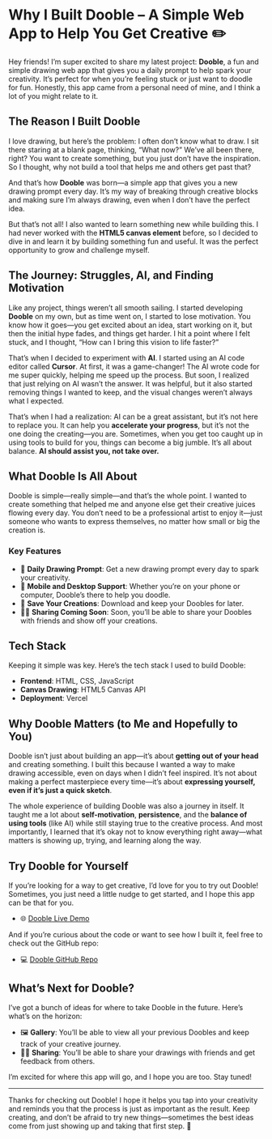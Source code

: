 # **Why I Built Dooble – A Simple Web App to Help You Get Creative** ✏️

Hey friends! I’m super excited to share my latest project: **Dooble**, a fun and simple drawing web app that gives you a daily prompt to help spark your creativity. It’s perfect for when you’re feeling stuck or just want to doodle for fun. Honestly, this app came from a personal need of mine, and I think a lot of you might relate to it.

## **The Reason I Built Dooble**

I love drawing, but here’s the problem: I often don’t know what to draw. I sit there staring at a blank page, thinking, “What now?” We’ve all been there, right? You want to create something, but you just don’t have the inspiration. So I thought, why not build a tool that helps me and others get past that?

And that’s how **Dooble** was born—a simple app that gives you a new drawing prompt every day. It’s my way of breaking through creative blocks and making sure I’m always drawing, even when I don’t have the perfect idea.

But that’s not all! I also wanted to learn something new while building this. I had never worked with the **HTML5 canvas element** before, so I decided to dive in and learn it by building something fun and useful. It was the perfect opportunity to grow and challenge myself.

## **The Journey: Struggles, AI, and Finding Motivation**

Like any project, things weren’t all smooth sailing. I started developing **Dooble** on my own, but as time went on, I started to lose motivation. You know how it goes—you get excited about an idea, start working on it, but then the initial hype fades, and things get harder. I hit a point where I felt stuck, and I thought, “How can I bring this vision to life faster?”

That’s when I decided to experiment with **AI**. I started using an AI code editor called **Cursor**. At first, it was a game-changer! The AI wrote code for me super quickly, helping me speed up the process. But soon, I realized that just relying on AI wasn’t the answer. It was helpful, but it also started removing things I wanted to keep, and the visual changes weren’t always what I expected.

That’s when I had a realization: AI can be a great assistant, but it’s not here to replace you. It can help you **accelerate your progress**, but it’s not the one doing the creating—you are. Sometimes, when you get too caught up in using tools to build for you, things can become a big jumble. It’s all about balance. **AI should assist you, not take over.**

## **What Dooble Is All About**

Dooble is simple—really simple—and that’s the whole point. I wanted to create something that helped me and anyone else get their creative juices flowing every day. You don’t need to be a professional artist to enjoy it—just someone who wants to express themselves, no matter how small or big the creation is.

### **Key Features**

- 🎨 **Daily Drawing Prompt**: Get a new drawing prompt every day to spark your creativity.
- 📱 **Mobile and Desktop Support**: Whether you’re on your phone or computer, Dooble’s there to help you doodle.
- 💾 **Save Your Creations**: Download and keep your Doobles for later.
- 👯‍♀️ **Sharing Coming Soon**: Soon, you’ll be able to share your Doobles with friends and show off your creations.

## **Tech Stack**

Keeping it simple was key. Here’s the tech stack I used to build Dooble:

- **Frontend**: HTML, CSS, JavaScript
- **Canvas Drawing**: HTML5 Canvas API
- **Deployment**: Vercel

## **Why Dooble Matters (to Me and Hopefully to You)**

Dooble isn’t just about building an app—it’s about **getting out of your head** and creating something. I built this because I wanted a way to make drawing accessible, even on days when I didn’t feel inspired. It’s not about making a perfect masterpiece every time—it’s about **expressing yourself, even if it’s just a quick sketch**.

The whole experience of building Dooble was also a journey in itself. It taught me a lot about **self-motivation**, **persistence**, and the **balance of using tools** (like AI) while still staying true to the creative process. And most importantly, I learned that it’s okay not to know everything right away—what matters is showing up, trying, and learning along the way.

## **Try Dooble for Yourself**

If you’re looking for a way to get creative, I’d love for you to try out Dooble! Sometimes, you just need a little nudge to get started, and I hope this app can be that for you.

- 🌐 [Dooble Live Demo](https://dooble.vercel.app/)

And if you’re curious about the code or want to see how I built it, feel free to check out the GitHub repo:

- 💻 [Dooble GitHub Repo](https://github.com/izanhuang/dooble)

## **What’s Next for Dooble?**

I’ve got a bunch of ideas for where to take Dooble in the future. Here’s what’s on the horizon:

- 🖼️ **Gallery**: You’ll be able to view all your previous Doobles and keep track of your creative journey.
- 👯‍♀️ **Sharing**: You’ll be able to share your drawings with friends and get feedback from others.

I’m excited for where this app will go, and I hope you are too. Stay tuned!

---

Thanks for checking out Dooble! I hope it helps you tap into your creativity and reminds you that the process is just as important as the result. Keep creating, and don’t be afraid to try new things—sometimes the best ideas come from just showing up and taking that first step. 🚀
